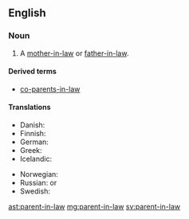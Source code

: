 ==English==

===Noun===
{{en-noun|parents-in-law}}

# A [[mother-in-law]] or [[father-in-law]].

====Derived terms====
* {{context|uncommon|lang=en}} [[co-parents-in-law]]

====Translations====
{{trans-top|mother-in-law or father-in-law}}
* Danish: {{t|da|svigerforældre|p}}
* Finnish: {{t+|fi|appivanhemmat|p}}
* German: {{t|de|Schwiegerelternteil|n}}
* Greek: {{qualifier|plural}} {{t+|el|πεθερικά|n-p|tr=petheriká}}
* Icelandic: {{t+|is|tengdaforeldrar|m-p}}
{{trans-mid}}
* Norwegian: {{t|no|svigerforeldre|p}}
* Russian: {{qualifier|no exact term exists, see translations of}} {{l|en|mother-in-law}} or {{l|en|father-in-law}}
* Swedish: {{t+|sv|svärförälder|c}}
{{trans-bottom}}

[[ast:parent-in-law]]
[[mg:parent-in-law]]
[[sv:parent-in-law]]